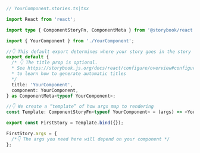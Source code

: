 ```ts
// YourComponent.stories.ts|tsx

import React from 'react';

import type { ComponentStoryFn, ComponentMeta } from '@storybook/react';

import { YourComponent } from './YourComponent';

//👇 This default export determines where your story goes in the story list
export default {
  /* 👇 The title prop is optional.
  * See https://storybook.js.org/docs/react/configure/overview#configure-story-loading
  * to learn how to generate automatic titles
  */
  title: 'YourComponent',
  component: YourComponent,
} as ComponentMeta<typeof YourComponent>;

//👇 We create a “template” of how args map to rendering
const Template: ComponentStoryFn<typeof YourComponent> = (args) => <YourComponent {...args} />;

export const FirstStory = Template.bind({});

FirstStory.args = {
  /*👇 The args you need here will depend on your component */
};
```